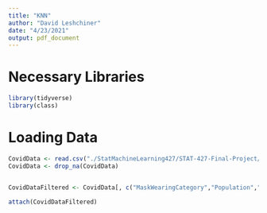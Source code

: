 ```yaml
---
title: "KNN"
author: "David Leshchiner"
date: "4/23/2021"
output: pdf_document
---
```


# Necessary Libraries
```r
library(tidyverse)
library(class)
```


# Loading Data

```r
CovidData <- read.csv("./StatMachineLearning427/STAT-427-Final-Project/data/CovidDataSetFinal.csv")
CovidData <- drop_na(CovidData)


CovidDataFiltered <- CovidData[, c("MaskWearingCategory","Population","PercentUnemployed","MedianHouseholdIncome","PercentAfricanAmerican","PercentHispanic", "PercentNativeAmericanAndAlaskaNative","PercentNativeHawaiianAndOtherPacificIslander","StatewideMaskRequirement","PercAdultsWithSomeCollegeOrAssociateDegree","PercAdultsWithBachelorDegreeOrHigher","per_dem2016","per_gop2016","per_gop2020","per_dem2020")]

attach(CovidDataFiltered)
```


